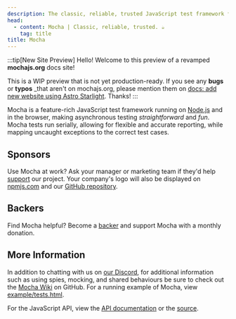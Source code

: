 ```yaml
---
description: The classic, reliable, trusted JavaScript test framework for Node.js & the Browser. ☕
head:
  - content: Mocha | Classic, reliable, trusted. ☕
    tag: title
title: Mocha
---
```




:::tip[New Site Preview]
Hello!
Welcome to this preview of a revamped **mochajs.org** docs site!

This is a WIP preview that is not yet production-ready.
If you see any **bugs** or **typos** _that aren't on mochajs.org, please mention them on [docs: add new website using Astro Starlight](https://github.com/mochajs/mocha/pull/5246).
Thanks!
:::

<Badges />

Mocha is a feature-rich JavaScript test framework running on [Node.js](https://nodejs.org) and in the browser, making asynchronous testing _straightforward_ and _fun_.
Mocha tests run serially, allowing for flexible and accurate reporting, while mapping uncaught exceptions to the correct test cases.

## Sponsors

Use Mocha at work?
Ask your manager or marketing team if they'd help [support](https://opencollective.com/mochajs#support) our project.
Your company's logo will also be displayed on [npmjs.com](http://npmjs.com/package/mocha) and our [GitHub repository](https://github.com/mochajs/mocha#sponsors).

<Supporters size="medium" data={supporters.sponsors} />

## Backers

Find Mocha helpful?
Become a [backer](https://opencollective.com/mochajs#support) and support Mocha with a monthly donation.

<Supporters size="small" data={supporters.backers} />

## More Information

In addition to chatting with us on [our Discord](https://discord.gg/KeDn2uXhER), for additional information such as using
spies, mocking, and shared behaviours be sure to check out the [Mocha Wiki](https://github.com/mochajs/mocha/wiki) on GitHub.
For a running example of Mocha, view [example/tests.html](/example/tests.html).

For the JavaScript API, view the [API documentation](/api) or the [source](https://github.com/mochajs/mocha/blob/main/lib/mocha.js).
